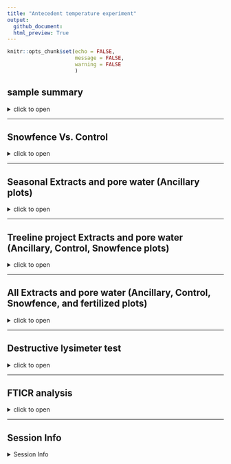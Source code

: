 ```yaml
---
title: "Antecedent temperature experiment"
output: 
  github_document:
  html_preview: True
---
```


```r
knitr::opts_chunk$set(echo = FALSE,
                      message = FALSE,
                      warning = FALSE
                      )
```

## sample summary

<details>
  <summary>click to open</summary>

Soils were collected around trees on treelines in the western brooks range Alaska varying in soil moisture. Three sites were chosen: Tussock tundra (Mesic), Wet Sedge (Hydric), and Dryas-lichen tundra (Xeric). 8 similar trees were chosen per treatment based on their DBH and proximity to the treeline. Snow fences were constructed as a treatment to build larger snow packs around the given trees in winter and compared against a control group where nothing was done besides sampling. In order to reduce impact on these tree-plots 8 Ancillary trees were also chosen based on the same DBH, proximity to treeline parameters and used for seasonal sampling.   
  A previous project conducted at these sites fertilized soils around similar trees. These soils were also sampled to identify long term effects of fertilization. 
  Soils were collected from control and snowfence trees in march and late may/early June (Just after thaw) along with resin strips (Except in 2020). Soil pore water was taken regularly during the growing season (2017-2019). During 2019 collection frequencies reduced due to staffing and were disrupted due to COVID in 2020 with an inability to visit the field sites. 

```r
```

</details>

---

##   Snowfence Vs. Control

<details>
  <summary>click to open</summary>
  
 #### Extracts:
  
  K2SO4 
  
  <details>
  <summary>click to open</summary>
  
```r
tar_read(gg_aggie_Extract_Snowfence_Control)
```

</details>

#### H2O: 

  <details>
  <summary>click to open</summary>
  
```r
tar_read(gg_aggie_Extract_Snowfence_Control_H2O)
```

</details>



 #### Pore water:
 
  <details>
  <summary>click to open</summary>
  
 

```r
tar_read(gg_aggie_PoreWater_Snowfence_Control)
```

</details>

 #### Resin strip:
 
  <details>
  <summary>click to open</summary>
  
 

```r
tar_read(gg_resin_Snowfence)
```

</details>


</details>


---

## Seasonal Extracts and pore water (Ancillary plots)
<details>
  <summary>click to open</summary>
  
 #### Extracts:
 Due to soil plot concerns only ancillary plots were harvested multiple times per year.
  K2SO4:
  
  <details>
  <summary>click to open</summary>
  
```r
tar_read(gg_Extract_Seasonal)
```

</details>

#### H2O:

<details>
  <summary>click to open</summary>
  
```r
tar_read(gg_Extract_Seasonal_H2O)
```

</details>



 #### Pore water:
 
  <details>
  <summary>click to open</summary>
  
 

```r
tar_read(gg_aggie_PoreWater_Seasonal)
```

</details>

 #### Resin strip:
 
  <details>
  <summary>click to open</summary>
  
 

```r
tar_read(gg_resin_Ancillary)
```
</details>

</details>

---


## Treeline project Extracts and pore water (Ancillary, Control, Snowfence plots)

<details>
  <summary>click to open</summary>
  
 #### Extracts:
 Due to soil plot concerns only ancillary plots were harvested multiple times per year.
  K2SO4:
  
  <details>
  <summary>click to open</summary>
  
```r
tar_read(gg_Extract_all)
```

</details>

 #### H2O:

<details>

  <summary>click to open</summary>
  
```r
tar_read(gg_Extract_all_H2O)
```

</details>



 #### Pore water:
 
  <details>
  
  <summary>click to open</summary>
  
 

```r
tar_read(gg_aggie_PoreWater_all)
```

</details>

 #### Resin strip:

<details>
  <summary>click to open</summary>
  
  Resin strips were extracted in 2M KCl
  
```r
tar_read(gg_resin)
```


</details>


</details>

---

## All Extracts and pore water (Ancillary, Control, Snowfence, and fertilized plots)

<details>
  <summary>click to open</summary>
  
 #### Extracts:
 Due to soil plot concerns only ancillary plots were harvested multiple times per year.
  K2SO4:
  
  <details>
  <summary>click to open</summary>
  
```r
tar_read(gg_Extract_Fert)
```

</details>

 #### H2O:

<details>

  <summary>click to open</summary>
  
```r
tar_read(gg_Extract_H2O_Fert)
```

</details>



 #### Pore water:
 
  <details>
  
  <summary>click to open</summary>
  
 

```r
tar_read(gg_Porewater_Fert)
```

</details>

 #### Resin strip:

<details>
  <summary>click to open</summary>
  
  Resin strips were extracted in 2M KCl
  
```r
tar_read(gg_Resin_Fert)
```


</details>


</details>

---

## Destructive lysimeter test

<details>
  <summary>click to open</summary>

#### Pore water:

<details>
  <summary>click to open</summary>


```r
tar_read(gg_aggie_PoreWater_Lysim)
```

</details>

#### Extractions

<details>
  <summary>click to open</summary>


```r
tar_read(gg_Extract_lysim)
```

</details>

</details>

---

## FTICR analysis

<details>
  <summary>click to open</summary>

Homogenized soil samples collected in the field in early(end of may begining of June) and late spring (Late june or early July) from 2017, 2018 and 2019 were sent to EMSL for FTICR analysis. 

```r

source("code/0-packages.R")
source("code/fticrrr/b-functions_analysis.R")

# 1. load files -----------------------------------------------------------

fticr_meta  = read.csv("data/processed/fticr_meta_combined.csv")
fticr_data_longform = read.csv("data/processed/fticr_data_longform_combined.csv")
fticr_data_trt = read.csv("data/processed/fticr_data_trt_combined.csv")

## SET the treatment variables
## this will work with multiple variables too. just add all the variable names in the parentheses.
TREATMENTS = dplyr::quos(Site, Year, Season, Polar)

options(ggplot2.discrete.color = PNWColors::pnw_palette("Bay", 3))
```

```r
reorder_seasons = function(dat){
  dat %>% mutate(Season = factor(Season, levels = c("Spring", "LateSpring", "Fall")))
}

reorder_sites = function(dat){
  dat %>% mutate(Site = factor(Site, levels = c("Xeric", "Mesic", "Hydric")))
  
}

```




#### 1. FTICR domains 

<details>
  <summary>click to open</summary>


```r
#gg_vk_domains = 
  gg_vankrev(fticr_meta, aes(x = OC, y = HC, color = Class))+
  scale_color_manual(values = PNWColors::pnw_palette("Sunset2"))+
  theme_kp()

#gg_vk_domains_nosc = 
  gg_vankrev(fticr_meta, aes(x = OC, y = HC, color = as.numeric(NOSC)))+
  scale_color_gradientn(colors = PNWColors::pnw_palette("Bay"))+
  theme_kp()
```



```r
fticr_hcoc = 
  fticr_data_trt %>% 
  reorder_seasons() %>% reorder_sites() %>% 
  left_join(dplyr::select(fticr_meta, formula, HC, OC), by = "formula")
```

```r
relabund_cores = 
  fticr_data_longform %>% 
  compute_relabund_cores(fticr_meta, TREATMENTS) %>% 
  reorder_seasons() %>% reorder_sites()
```

</details>

#### 2. Comparing polar vs. non-polar extracts

<details>
  <summary>click to open</summary>

```r
#gg_vk_polar_nonpolar = 
  (fticr_hcoc %>%
  distinct(formula, HC, OC, Polar) %>% 
  gg_vankrev(aes(x = OC, y = HC, color = Polar))+
  stat_ellipse(level = 0.90, show.legend = FALSE)+
  theme(legend.position = c(0.8, 0.8)) +
  NULL) %>% 
  # include marginal density plots
  ggExtra::ggMarginal(groupColour = TRUE, groupFill = TRUE, alpha = 0.1)
```

```r
pca_all = fit_pca_function(relabund_cores)

(gg_pca_polar_nonpolar = 
    ggbiplot(pca_all$pca_int, obs.scale = 1, var.scale = 1,
             groups = as.character(pca_all$grp$Polar), 
             ellipse = TRUE, circle = FALSE, var.axes = TRUE, alpha = 0) +
    geom_point(size=3,stroke=1, alpha = 0.5,
               aes(#shape = groups,
                 color = groups))+
    #scale_shape_manual(values = c(21, 22, 19), name = "", guide = "none")+
    xlim(-4,4)+
    ylim(-3.5,3.5)+
    labs(shape="",
         title = "all samples",
         subtitle = "polar vs. nonpolar")+
    theme_kp()+
    NULL
)
```



Non-polar extracts were strongly dominated by low-O aliphatic molecules and skewed the overall trends when we combined results from polar and non-polar extracts. 
We therefore analyze the two extract types separately, and focus primarily on the polar (water) extracts.


</details>


#### 3. Polar extracts

<details>
  <summary>click to open</summary>
  
  
  
```r
fticr_hcoc_polar = fticr_hcoc %>% filter(Polar == "polar") 
relabund_cores_polar = relabund_cores %>% filter(Polar == "polar") 
```

###### 3.1. PERMANOVA

<details>
  <summary>click to open</summary>
  
```r

# you need to convert the rel-abundance file into wide form

relabund_wide = 
  relabund_cores_polar %>% 
  ungroup() %>% 
  mutate(Class = factor(Class, 
                        levels = c("aliphatic", "unsaturated/lignin", 
                                   "aromatic", "condensed aromatic"))) %>% 
  dplyr::select(-c(abund, total)) %>% 
  spread(Class, relabund) %>% 
  replace(is.na(.), 0)

# adonis function for PERMANOVA
permanova_fticr_all = 
  adonis(relabund_wide %>% dplyr::select(aliphatic:`condensed aromatic`) ~ (Site + Year + Season)^2, 
         data = relabund_wide) 

knitr::kable(permanova_fticr_all$aov.tab)

```



Site, Site:Year were significant (p < 0.05)

Site accounted for 71 % of total variation among samples (R2= 0.71)

</details>

###### 3.2. PCA

<details>
  <summary>click to open</summary>
  
```r

pca_polar = fit_pca_function(relabund_cores %>% filter(Polar == "polar"))

```


```r

(gg_pca_by_site = 
  ggbiplot(pca_polar$pca_int, obs.scale = 1, var.scale = 1,
           groups = as.character(pca_polar$grp$Site), 
           ellipse = TRUE, circle = FALSE, var.axes = TRUE, alpha = 0) +
  geom_point(size=3,stroke=1, alpha = 1,
             aes(#shape = groups,
                 color = groups))+
  #scale_shape_manual(values = c(21, 22, 19), name = "", guide = "none")+
  xlim(-4,4)+
  ylim(-3.5,3.5)+
  labs(shape="",
       title = "all samples",
       subtitle = "separation by Site")+
  theme_kp()+
  NULL
)

```



There was a strong separation among the three Site/soil types. Hydric and Xeric soils were strongly dominated by aliphatic (simple) molecules, whereas Mesic soils were dominated by lignin-like, aromatic, and condensed aromatic (complex) molecules.


```r
(gg_pca_by_year = 
    ggbiplot(pca_polar$pca_int, obs.scale = 1, var.scale = 1,
             groups = as.character(pca_polar$grp$Year), 
             ellipse = TRUE, circle = FALSE, var.axes = TRUE, alpha = 0) +
    geom_point(size=3,stroke=1, alpha = 1,
               aes(
                 #shape = as.character(pca_polar$grp$Site),
                 color = groups))+
    #scale_shape_manual(values = c(21, 22, 19), name = "", guide = "none")+
    xlim(-4,4)+
    ylim(-3.5,3.5)+
    labs(shape="",
         title = "all samples",
         subtitle = "separation by Site")+
    theme_kp()+
    NULL
)


(gg_pca_by_season = 
    ggbiplot(pca_polar$pca_int, obs.scale = 1, var.scale = 1,
             groups = as.character(pca_polar$grp$Season), 
             ellipse = TRUE, circle = FALSE, var.axes = TRUE, alpha = 0) +
    geom_point(size=3,stroke=1, alpha = 1,
               aes(#shape = groups,
                 color = groups))+
    #scale_shape_manual(values = c(21, 22, 19), name = "", guide = "none")+
    xlim(-4,4)+
    ylim(-3.5,3.5)+
    labs(shape="",
         title = "all samples",
         subtitle = "separation by Site")+
    theme_kp()+
    NULL
)

```


Hydric Only

```r

# Hydric only
pca_hydric = fit_pca_function(relabund_cores %>% filter(Polar == "nonpolar" & Site == "Hydric"))

(gg_pca_hydric = 
    ggbiplot(pca_hydric$pca_int, obs.scale = 1, var.scale = 1,
             groups = as.character(pca_hydric$grp$Season), 
             ellipse = TRUE, circle = FALSE, var.axes = TRUE, alpha = 0) +
    geom_point(size=3,stroke=1, alpha = 1,
               aes(shape = as.character(pca_hydric$grp$Year),
                 color = groups))+
    #scale_shape_manual(values = c(21, 22, 19), name = "", guide = "none")+
    xlim(-4,4)+
    ylim(-3.5,3.5)+
    labs(shape="",
         title = "Hydric samples",
         subtitle = "separation by Season")+
    theme_kp()+
    NULL
)

```

</details>

###### 3.3. Van Krevelen 

<details>
  <summary>click to open</summary>

####### 3.3.1. All treatments

<details>
  <summary>click to open</summary>

```r

#gg_vk_all = 
  gg_vankrev(fticr_hcoc_polar, aes(x = OC, y = HC, color = Site))+
  stat_ellipse(level = 0.90, show.legend = FALSE)+
  facet_grid(Season ~ Polar + Year)+
  NULL

```

```r

#gg_vk_all_site = 
  gg_vankrev(fticr_hcoc_polar, aes(x = OC, y = HC, color = as.character(Year)))+
  stat_ellipse(level = 0.90, show.legend = FALSE)+
  facet_grid(. ~ Site)+
  NULL

```

</details>

####### 3.3.2. Unique peaks by site

<details>
  <summary>click to open</summary>

```r

fticr_unique_site = 
  fticr_hcoc %>% 
  distinct(formula, Site, HC, OC) %>% 
  group_by(formula) %>% 
  dplyr::mutate(n = n())

# overlay unique peaks onto common peaks
#gg_site_common_unique = 
    fticr_unique_site %>% filter(n == 3) %>% 
    gg_vankrev(aes(x = OC, y = HC))+
    geom_point(data = fticr_unique_site %>% filter(n == 1),
               aes(color = Site), alpha = 0.7)+
    facet_wrap(~Site)+
    labs(title = "Unique peaks at each Site",
         subtitle = "black/grey = peaks common to all")+
    NULL

```

Summary of unique peaks
```r

## summarize unique peaks
#fticr_unique_site_summary = 
  fticr_unique_site %>% 
  filter(n == 1) %>% 
  left_join(fticr_meta %>% dplyr::select(formula, Class)) %>% 
  group_by(Site, Class) %>% 
  dplyr::summarise(counts = n()) %>% 
  pivot_wider(names_from = "Site", values_from = "counts") %>% 
  knitr::kable()

```

</details>

####### 3.3.3. Seasonality

<details>
  <summary>click to open</summary>

```r
fticr_hcoc_polar_mesic_hydric = 
  fticr_hcoc_polar %>% 
  filter(Site %in% c("Mesic", "Hydric"))
```

```r

fticr_hcoc_polar_mesic_hydric %>% 
  gg_vankrev(aes(x = OC, y = HC, color = Season))+
  facet_grid(Site ~ Year)
```

</details>

</details>

</details>

  
</details>

---

## Session Info 

<details>
  <summary> Session Info </summary>

Date run: `r Sys.Date()`

```r
sessionInfo()
```

</details>
